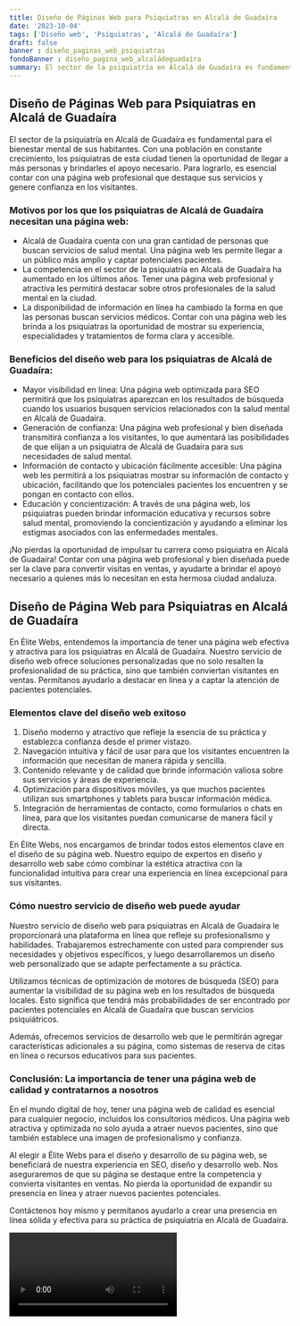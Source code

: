 ```yaml
---
title: Diseño de Páginas Web para Psiquiatras en Alcalá de Guadaíra
date: '2023-10-04'
tags: ['Diseño web', 'Psiquiatras', 'Alcalá de Guadaíra']
draft: false
banner : diseño_paginas_web_psiquiatras
fondoBanner : diseño_pagina_web_alcaládeguadaíra
summary: El sector de la psiquiatría en Alcalá de Guadaíra es fundamental para el bienestar mental de sus habitantes. Con una población en constante crecimiento, los psiquiatras de esta ciudad tienen la oportunidad de llegar a más personas y brindarles el apoyo necesario. Para lograrlo, es esencial contar con una página web profesional que destaque sus servicios y genere confianza en los visitantes.
---
```


## Diseño de Páginas Web para Psiquiatras en Alcalá de Guadaíra

El sector de la psiquiatría en Alcalá de Guadaíra es fundamental para el bienestar mental de sus habitantes. Con una población en constante crecimiento, los psiquiatras de esta ciudad tienen la oportunidad de llegar a más personas y brindarles el apoyo necesario. Para lograrlo, es esencial contar con una página web profesional que destaque sus servicios y genere confianza en los visitantes.

### Motivos por los que los psiquiatras de Alcalá de Guadaíra necesitan una página web:
* Alcalá de Guadaíra cuenta con una gran cantidad de personas que buscan servicios de salud mental. Una página web les permite llegar a un público más amplio y captar potenciales pacientes.
* La competencia en el sector de la psiquiatría en Alcalá de Guadaíra ha aumentado en los últimos años. Tener una página web profesional y atractiva les permitirá destacar sobre otros profesionales de la salud mental en la ciudad.
* La disponibilidad de información en línea ha cambiado la forma en que las personas buscan servicios médicos. Contar con una página web les brinda a los psiquiatras la oportunidad de mostrar su experiencia, especialidades y tratamientos de forma clara y accesible.

### Beneficios del diseño web para los psiquiatras de Alcalá de Guadaíra:
* Mayor visibilidad en línea: Una página web optimizada para SEO permitirá que los psiquiatras aparezcan en los resultados de búsqueda cuando los usuarios busquen servicios relacionados con la salud mental en Alcalá de Guadaíra.
* Generación de confianza: Una página web profesional y bien diseñada transmitirá confianza a los visitantes, lo que aumentará las posibilidades de que elijan a un psiquiatra de Alcalá de Guadaíra para sus necesidades de salud mental.
* Información de contacto y ubicación fácilmente accesible: Una página web les permitirá a los psiquiatras mostrar su información de contacto y ubicación, facilitando que los potenciales pacientes los encuentren y se pongan en contacto con ellos.
* Educación y concientización: A través de una página web, los psiquiatras pueden brindar información educativa y recursos sobre salud mental, promoviendo la concientización y ayudando a eliminar los estigmas asociados con las enfermedades mentales.

¡No pierdas la oportunidad de impulsar tu carrera como psiquiatra en Alcalá de Guadaíra! Contar con una página web profesional y bien diseñada puede ser la clave para convertir visitas en ventas, y ayudarte a brindar el apoyo necesario a quienes más lo necesitan en esta hermosa ciudad andaluza.

<GifSeo />

<Cta />

## Diseño de Página Web para Psiquiatras en Alcalá de Guadaíra

En Élite Webs, entendemos la importancia de tener una página web efectiva y atractiva para los psiquiatras en Alcalá de Guadaíra. Nuestro servicio de diseño web ofrece soluciones personalizadas que no solo resalten la profesionalidad de su práctica, sino que también conviertan visitantes en ventas. Permítanos ayudarlo a destacar en línea y a captar la atención de pacientes potenciales.

### Elementos clave del diseño web exitoso

1. Diseño moderno y atractivo que refleje la esencia de su práctica y establezca confianza desde el primer vistazo.
2. Navegación intuitiva y fácil de usar para que los visitantes encuentren la información que necesitan de manera rápida y sencilla.
3. Contenido relevante y de calidad que brinde información valiosa sobre sus servicios y áreas de experiencia.
4. Optimización para dispositivos móviles, ya que muchos pacientes utilizan sus smartphones y tablets para buscar información médica.
5. Integración de herramientas de contacto, como formularios o chats en línea, para que los visitantes puedan comunicarse de manera fácil y directa.

En Élite Webs, nos encargamos de brindar todos estos elementos clave en el diseño de su página web. Nuestro equipo de expertos en diseño y desarrollo web sabe cómo combinar la estética atractiva con la funcionalidad intuitiva para crear una experiencia en línea excepcional para sus visitantes.

### Cómo nuestro servicio de diseño web puede ayudar

Nuestro servicio de diseño web para psiquiatras en Alcalá de Guadaíra le proporcionará una plataforma en línea que refleje su profesionalismo y habilidades. Trabajaremos estrechamente con usted para comprender sus necesidades y objetivos específicos, y luego desarrollaremos un diseño web personalizado que se adapte perfectamente a su práctica.

Utilizamos técnicas de optimización de motores de búsqueda (SEO) para aumentar la visibilidad de su página web en los resultados de búsqueda locales. Esto significa que tendrá más probabilidades de ser encontrado por pacientes potenciales en Alcalá de Guadaíra que buscan servicios psiquiátricos.

Además, ofrecemos servicios de desarrollo web que le permitirán agregar características adicionales a su página, como sistemas de reserva de citas en línea o recursos educativos para sus pacientes.

### Conclusión: La importancia de tener una página web de calidad y contratarnos a nosotros

En el mundo digital de hoy, tener una página web de calidad es esencial para cualquier negocio, incluidos los consultorios médicos. Una página web atractiva y optimizada no solo ayuda a atraer nuevos pacientes, sino que también establece una imagen de profesionalismo y confianza.

Al elegir a Élite Webs para el diseño y desarrollo de su página web, se beneficiará de nuestra experiencia en SEO, diseño y desarrollo web. Nos aseguraremos de que su página se destaque entre la competencia y convierta visitantes en ventas. No pierda la oportunidad de expandir su presencia en línea y atraer nuevos pacientes potenciales.

Contáctenos hoy mismo y permítanos ayudarlo a crear una presencia en línea sólida y efectiva para su práctica de psiquiatría en Alcalá de Guadaíra.

<Video />

<CtaBot job='Psiquiatras' city='Alcalá de Guadaíra'/>

<Gmaps query='Alcalá de Guadaíra+españa+maps' />